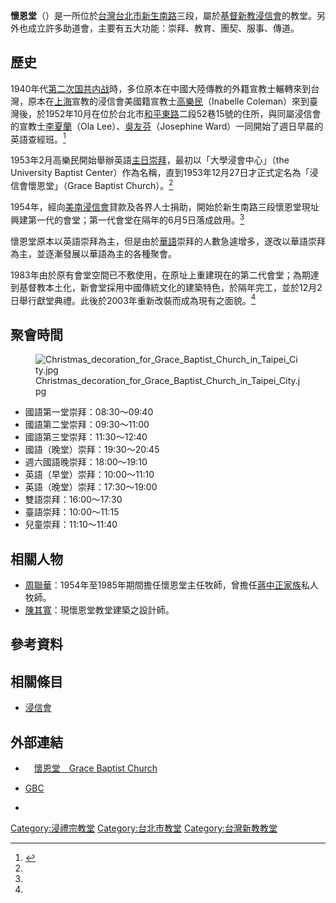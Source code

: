 {{Infobox religious building
| building_name         = 懷恩堂<br>Grace Baptist Church
| image                 = Grace Baptist Church 20100425a.jpg
| caption               = 浸信會懷恩堂
| map_type              =
| map_size              =
| map_caption           =
| location              = {{TW}}[[臺北市|臺北市]][[大安區_(臺北市)|大安區]][[新生南路|新生南路]]三段90號
| geo                   = {{coord|25.01776|N|121.5330789|E|display=inline,title}}
| latitude              = 
| longitude             = 
| religious_affiliation = [[基督新教|基督新教]][[浸信會|浸信會]]教堂
| rite                  =
| region                =
| state                 =
| province              =
| territory             =
| prefecture            =
| sector                =
| district              =
| cercle                =
| municipality          =
| consecration_year     =
| status                =
| functional_status     =
| heritage_designation  =
| leadership            = 吳榮滁 主任牧師
| website               = {{url|http://www.gbc.org.tw/}}
| architecture          = yes
| architect             = [[陳其寬|陳其寬]]
| architecture_type     = 
| architecture_style    = 中國傳統建築特色
| general_contractor    =
| facade_direction      = 
| groundbreaking        = 1983年
| year_completed        = 1984年
| construction_cost     =
| specifications        =
| capacity              =
| length                = 
| width                 = 
| width_nave            =
| height_max            =
| dome_quantity         =
| dome_height_outer     =
| dome_height_inner     =
| dome_dia_outer        =
| dome_dia_inner        =
| minaret_quantity      =
| minaret_height        =
| spire_quantity        =
| spire_height          =
| materials             = 
}}

'''懷恩堂'''（{{lang-en|Grace Baptist Church}}）是一所位於[[台灣|台灣]][[台北市|台北市]][[新生南路|新生南路]]三段，屬於[[基督新教|基督新教]][[浸信會|浸信會]]的教堂。另外也成立許多助道會，主要有五大功能：崇拜、教育、團契、服事、傳道。

==  歷史 ==

1940年代[[第二次国共内战|第二次国共内战]]時，多位原本在中國大陸傳教的外籍宣教士輾轉來到台灣，原本在[[上海|上海]]宣教的浸信會美國籍宣教士[[高樂民|高樂民]]（Inabelle Coleman）來到臺灣後，於1952年10月在位於台北市[[和平東路|和平東路]]二段52巷15號的住所，與同屬浸信會的宣教士[[李夏蘭|李夏蘭]]（Ola Lee）、[[吳友芬|吳友芬]]（Josephine Ward）一同開始了週日早晨的英語查經班。<ref name="History">{{Cite web| url=http://www.gbc.org.tw/index.php/gbc60/| title=懷恩六十紀事| date=2014-12-20| publisher=基督教浸信會懷恩堂| accessdate=2018-12-05| archive-date=2020-12-05| archive-url=https://web.archive.org/web/20201205045101/https://www.gbc.org.tw/index.php/gbc60/| dead-url=no}}</ref>

1953年2月高樂民開始舉辦英語[[主日崇拜|主日崇拜]]，最初以「大學浸會中心」（the University Baptist Center）作為名稱，直到1953年12月27日才正式定名為「浸信會懷恩堂」（Grace Baptist Church）。<ref name="History"/>

1954年，經向[[美南浸信會|美南浸信會]]貸款及各界人士捐助，開始於新生南路三段懷恩堂現址興建第一代的會堂；第一代會堂在隔年的6月5日落成啟用。<ref name="History"/>

懷恩堂原本以英語崇拜為主，但是由於[[中華民國國語|華語]]崇拜的人數急遽增多，遂改以華語崇拜為主，並逐漸發展以華語為主的各種聚會。

1983年由於原有會堂空間已不敷使用，在原址上重建現在的第二代會堂；為期達到基督教本土化，新會堂採用中國傳統文化的建築特色，於隔年完工，並於12月2日舉行獻堂典禮。此後於2003年重新改裝而成為現有之面貌。<ref name="History"/>

== 聚會時間 ==

[[File:Christmas_decoration_for_Grace_Baptist_Church_in_Taipei_City.jpg|thumb]]

* 國語第一堂崇拜：08:30～09:40
* 國語第二堂崇拜：09:30～11:00
* 國語第三堂崇拜：11:30～12:40
* 國語（晚堂）崇拜：19:30～20:45
* 週六國語晚崇拜：18:00～19:10
* 英語（早堂）崇拜：10:00～11:10
* 英語（晚堂）崇拜：17:30～19:00
* 雙語崇拜：16:00～17:30
* 臺語崇拜：10:00～11:15
* 兒童崇拜：11:10～11:40

== 相關人物 ==

* [[周聯華|周聯華]]：1954年至1985年期間擔任懷恩堂主任牧師，曾擔任[[蔣中正家族|蔣中正家族]]私人牧師。
* [[陳其寬|陳其寬]]：現懷恩堂教堂建築之設計師。

== 參考資料 ==
{{reflist}}

== 相關條目 ==
{{Commonscat|Grace Baptist Church (Taipei City, Taiwan)}}

* [[浸信會|浸信會]]

== 外部連結 ==
* {{zh-tw}}　[http://www.gbc.org.tw/ 懷恩堂　Grace Baptist Church] {{Wayback|url=http://www.gbc.org.tw/ |date=20210123225533 }}
* {{En}} [http://www.gbc.org.tw/en/ GBC] {{Wayback|url=http://www.gbc.org.tw/en/ |date=20210123223116 }}
* {{Youtube|channel=UCuFg4qXBmss6YHvQBVKAuOA|Grace Baptist Church}}

[[Category:浸禮宗教堂|Category:浸禮宗教堂]]
[[Category:台北市教堂|Category:台北市教堂]]
[[Category:台灣新教教堂|Category:台灣新教教堂]]